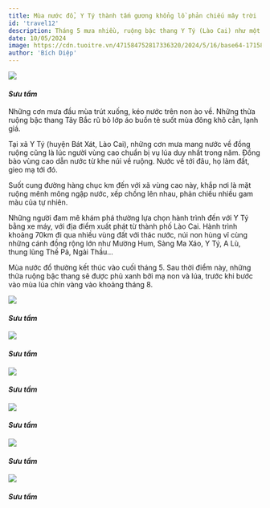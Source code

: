 ```yaml
---
title: Mùa nước đổ, Y Tý thành tấm gương khổng lồ phản chiếu mây trời
id: 'travel12'
description: Tháng 5 mưa nhiều, ruộng bậc thang Y Tý (Lào Cai) như một tấm gương khổng lồ phản chiếu sắc nắng và mây trời, đan xen là màu xanh dịu nhẹ của mạ non mới cấy.
date: 10/05/2024
image: https://cdn.tuoitre.vn/471584752817336320/2024/5/16/base64-17158338348081249079642.jpeg
author: 'Bích Diệp'
---
```


![](https://cdn.tuoitre.vn/471584752817336320/2024/5/16/base64-17158338348081249079642.jpeg)
#### _Sưu tầm_

Những cơn mưa đầu mùa trút xuống, kéo nước trên non ào về. Những thửa ruộng bậc thang Tây Bắc rũ bỏ lớp áo buồn tẻ suốt mùa đông khô cằn, lạnh giá.

Tại xã Y Tý (huyện Bát Xát, Lào Cai), những cơn mưa mang nước về đồng ruộng cũng là lúc người vùng cao chuẩn bị vụ lúa duy nhất trong năm. Đồng bào vùng cao dẫn nước từ khe núi về ruộng. Nước về tới đâu, họ làm đất, gieo mạ tới đó.

Suốt cung đường hàng chục km đến với xã vùng cao này, khắp nơi là mặt ruộng mênh mông ngập nước, xếp chồng lên nhau, phản chiếu nhiều gam màu của tự nhiên.

Những người đam mê khám phá thường lựa chọn hành trình đến với Y Tý bằng xe máy, với địa điểm xuất phát từ thành phố Lào Cai. Hành trình khoảng 70km đi qua nhiều vùng đất với thác nước, núi non hùng vĩ cùng những cánh đồng rộng lớn như Mường Hum, Sàng Ma Xáo, Y Tý, A Lù, thung lũng Thề Pả, Ngải Thầu…

Mùa nước đổ thường kết thúc vào cuối tháng 5. Sau thời điểm này, những thửa ruộng bậc thang sẽ được phủ xanh bởi mạ non và lúa, trước khi bước vào mùa lúa chín vàng vào khoảng tháng 8.

![](https://cdn.tuoitre.vn/thumb_w/730/471584752817336320/2024/5/16/base64-17158339118261382058654.jpeg)
#### _Sưu tầm_

![](https://cdn.tuoitre.vn/471584752817336320/2024/5/16/base64-1715833941118535319818.jpeg)
#### _Sưu tầm_

![](https://cdn.tuoitre.vn/471584752817336320/2024/5/16/base64-1715833959618644003040.jpeg)
#### _Sưu tầm_

![](https://cdn.tuoitre.vn/471584752817336320/2024/5/16/base64-17158340066771276594736.jpeg)
#### _Sưu tầm_

![](https://cdn.tuoitre.vn/471584752817336320/2024/5/16/base64-17158340198461905010167.jpeg)
#### _Sưu tầm_

![](https://cdn.tuoitre.vn/471584752817336320/2024/5/16/base64-1715834043734537722183.jpeg)
#### _Sưu tầm_
